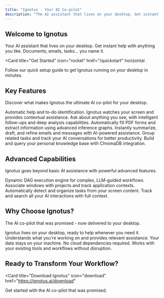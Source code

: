 ```yaml
---
title: "Ignotus - Your AI Co-pilot"
description: "The AI assistant that lives on your desktop. Get instant help with anything you like."
---
```


## Welcome to Ignotus

Your AI assistant that lives on your desktop. Get instant help with anything you like. Documents, emails, tasks… you name it.

<Card
  title="Get Started"
  icon="rocket"
  href="/quickstart"
  horizontal
>
  Follow our quick setup guide to get Ignotus running on your desktop in minutes.
</Card>

## Key Features

Discover what makes Ignotus the ultimate AI co-pilot for your desktop.

<Columns cols={2}>
  <Card
    title="Live Mode"
    icon="eye"
    href="/features/live-mode"
  >
    Automatic help and to-do identification. Ignotus watches your screen and provides contextual assistance.
  </Card>
  <Card
    title="Smart Analysis"
    icon="brain"
    href="/features/smart-analysis"
  >
    Ask about anything you see, with intelligent follow-ups and deep analysis capabilities.
  </Card>
  <Card
    title="PDF Form Processing"
    icon="file-pdf"
    href="/features/document-processing"
  >
    Automatically fill PDF forms and extract information using advanced inference graphs.
  </Card>
  <Card
    title="Email & Message Assistance"
    icon="envelope"
    href="/features/email-assistance"
  >
    Instantly summarize, draft, and refine emails and messages with AI-powered assistance.
  </Card>
  <Card
    title="Project Organization"
    icon="folder-tree"
    href="/features/project-organization"
  >
    Group related tasks and track your AI conversations for better productivity.
  </Card>
  <Card
    title="Knowledge Management"
    icon="database"
    href="/features/knowledge-management"
  >
    Build and query your personal knowledge base with ChromaDB integration.
  </Card>
</Columns>

## Advanced Capabilities

Ignotus goes beyond basic AI assistance with powerful advanced features.

<Columns cols={2}>
  <Card
    title="Inference Graphs"
    icon="workflow"
    href="/features/inference-graphs"
  >
    Dynamic DAG execution engine for complex, LLM-guided workflows.
  </Card>
  <Card
    title="Window Management"
    icon="monitor"
    href="/features/window-management"
  >
    Associate windows with projects and track application contexts.
  </Card>
  <Card
    title="To-Do Detection"
    icon="check-square"
    href="/features/todo-detection"
  >
    Automatically detect and organize tasks from your screen content.
  </Card>
  <Card
    title="Conversation History"
    icon="message-square"
    href="/features/conversation-history"
  >
    Track and search all your AI interactions with full context.
  </Card>
</Columns>

## Why Choose Ignotus?

The AI co-pilot that was promised - now delivered to your desktop.

<Columns cols={2}>
  <Card
    title="Always Available"
    icon="clock"
    href="/features/live-mode"
  >
    Ignotus lives on your desktop, ready to help whenever you need it.
  </Card>
  <Card
    title="Context Aware"
    icon="lightbulb"
    href="/features/smart-analysis"
  >
    Understands what you're working on and provides relevant assistance.
  </Card>
  <Card
    title="Privacy First"
    icon="shield-check"
    href="/advanced/customization"
  >
    Your data stays on your machine. No cloud dependencies required.
  </Card>
  <Card
    title="Seamless Integration"
    icon="puzzle-piece"
    href="/advanced/integrations"
  >
    Works with your existing tools and workflows without disruption.
  </Card>
</Columns>

## Ready to Transform Your Workflow?

<Card
  title="Download Ignotus"
  icon="download"
  href="https://ignotus.ai/download"
>
  Get started with the AI co-pilot that was promised.
</Card>
